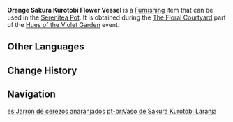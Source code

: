 {{Furnishing Infobox
|id             = 373711
|image          = Item Orange Sakura Kurotobi Flower Vessel.png
|category       = Landscape
|subcategory    = Curio
|quality        = 4
|adeptal_energy = 30
|load           = 345
|reduced_load   = 345
|description    = A flower vessel decorated with orange sakura. Its pattern is particularly beautiful under the sunlight. The main body displays a light black color, exuding elegant charm.
|event          = Hues of the Violet Garden
|source1        = [[Hues of the Violet Garden/The Floral Courtyard|The Floral Courtyard]] event
|interaction    = Floral Courtyard
}}
'''Orange Sakura Kurotobi Flower Vessel''' is a [[Furnishing]] item that can be used in the [[Serenitea Pot]]. It is obtained during the [[Hues of the Violet Garden/The Floral Courtyard|The Floral Courtyard]] part of the [[Hues of the Violet Garden]] event.

==Other Languages==
{{Other Languages
|en      = Orange Sakura Kurotobi Flower Vessel
|zhs     = 橘樱黑鸢花器
|zhs_rm  = Júyīng Hēiyuān Huāqì
|zht     = 橘櫻黑鳶花器
|zht_rm  = Júyīng Hēiyuān Huāqì
|zh_tl   = 
|ja      = 橘櫻黒鳶花器
|ja_rm   = Kitsuou Kurotobi Kaki{{Assumed}}
|ja_tl   = 
|ko      = 흑갈색 주황 벚꽃 무늬 화기
|ko_rm   = Heukgalsaek Juhwang Beotkkot Munui Hwagi
|ko_tl   = Dark Brown Orange Cherry Blossom Pattern Flower Vessel
|es      = Jarrón de cerezos anaranjados
|es_tl   = Orange Cherry Tree Vase
|fr      = Potiche orange à cerfs-volants noirs
|fr_tl   = Orange Vase with Black Kites
|ru      = Цветочный сосуд с оранжевой сакурой
|ru_tl   = 
|th      = แจกันดอกไม้เหยี่ยวดำซากุระส้ม
|th_rm   = 
|th_tl   = 
|vi      = Bình Hoa Diều Hâu Đen Anh Đào Cam
|vi_tl   = 
|de      = Kurotobi-Blumengefäß mit orangen Sakura
|de_tl   = 
|id      = Wadah Bunga Sakura Jingga Kegelapan
|id_tl   = Vessel of Dark Orange Cherry Blossoms
|pt      = Vaso de Sakura Kurotobi Laranja
|pt_tl   = 
|tr      = Turuncu Kiraz Ağacı Kurotobi Saksısı
|tr_tl   = 
|it      = Vaso per fiori Sakura Kurutobu arancione
|it_tl   = 
}}

==Change History==
{{Change History|2.6}}

==Navigation==
{{Furnishing Navbox|exterior}}
{{Furnishing Navbox/Subsystems|curio}}

[[es:Jarrón de cerezos anaranjados]]
[[pt-br:Vaso de Sakura Kurotobi Laranja]]